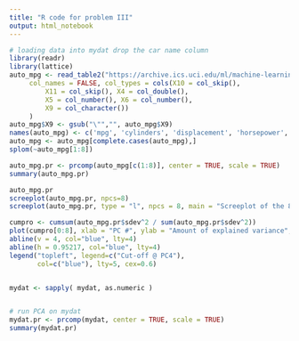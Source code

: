 ```yaml
---
title: "R code for problem III"
output: html_notebook
---
```


```r
# loading data into mydat drop the car name column
library(readr)
library(lattice)
auto_mpg <- read_table2("https://archive.ics.uci.edu/ml/machine-learning-databases/auto-mpg/auto-mpg.data", 
     col_names = FALSE, col_types = cols(X10 = col_skip(), 
         X11 = col_skip(), X4 = col_double(), 
         X5 = col_number(), X6 = col_number(), 
         X9 = col_character())
     )
auto_mpg$X9 <- gsub("\"","", auto_mpg$X9)
names(auto_mpg) <- c('mpg', 'cylinders', 'displacement', 'horsepower', 'weight', 'acceleration','model', 'origin', 'car_marker')
auto_mpg <- auto_mpg[complete.cases(auto_mpg),]
splom(~auto_mpg[1:8])
```


```r
auto_mpg.pr <- prcomp(auto_mpg[c(1:8)], center = TRUE, scale = TRUE)
summary(auto_mpg.pr)
```

```r
auto_mpg.pr
screeplot(auto_mpg.pr, npcs=8)
screeplot(auto_mpg.pr, type = "l", npcs = 8, main = "Screeplot of the 8 PCs")

cumpro <- cumsum(auto_mpg.pr$sdev^2 / sum(auto_mpg.pr$sdev^2))
plot(cumpro[0:8], xlab = "PC #", ylab = "Amount of explained variance", main = "Cumulative variance plot")
abline(v = 4, col="blue", lty=4)
abline(h = 0.95217, col="blue", lty=4)
legend("topleft", legend=c("Cut-off @ PC4"),
       col=c("blue"), lty=5, cex=0.6)
```


```r
```


```r

mydat <- sapply( mydat, as.numeric )
```


```r

```
```r
# run PCA on mydat
mydat.pr <- prcomp(mydat, center = TRUE, scale = TRUE)
summary(mydat.pr)
```

